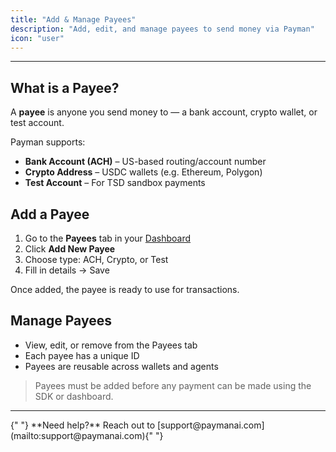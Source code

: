 ```yaml
---
title: "Add & Manage Payees"
description: "Add, edit, and manage payees to send money via Payman"
icon: "user"
---
```


---

## What is a Payee?

A **payee** is anyone you send money to — a bank account, crypto wallet, or test account.

Payman supports:

-   **Bank Account (ACH)** – US-based routing/account number
-   **Crypto Address** – USDC wallets (e.g. Ethereum, Polygon)
-   **Test Account** – For TSD sandbox payments

## Add a Payee

1. Go to the **Payees** tab in your [Dashboard](https://dashboard.paymanai.com)
2. Click **Add New Payee**
3. Choose type: ACH, Crypto, or Test
4. Fill in details → Save

Once added, the payee is ready to use for transactions.

## Manage Payees

-   View, edit, or remove from the Payees tab
-   Each payee has a unique ID
-   Payees are reusable across wallets and agents

> Payees must be added before any payment can be made using the SDK or dashboard.

---

<Note>
	{" "}
	**Need help?** Reach out to [support@paymanai.com](mailto:support@paymanai.com){" "}
</Note>
